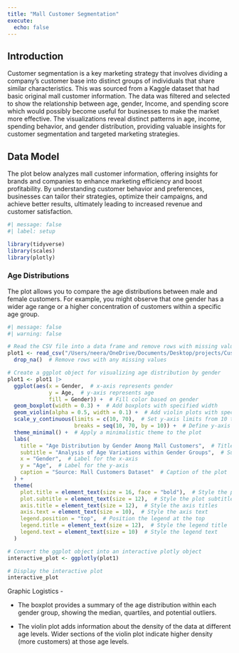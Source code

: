 ```yaml
---
title: "Mall Customer Segmentation"
execute: 
  echo: false
---
```


## Introduction
Customer segmentation is a key marketing strategy that involves dividing a company's customer base into distinct groups of individuals that share similar characteristics. This was sourced from a Kaggle dataset that had basic original mall customer information. The data was filtered and selected to show the relationship between age, gender, Income, and spending score which would possibly become useful for businesses to make the market more effective. The visualizations reveal distinct patterns in age, income, spending behavior, and gender distribution, providing valuable insights for customer segmentation and targeted marketing strategies.

## Data Model

The plot below analyzes mall customer information, offering insights for brands and companies to enhance marketing efficiency and boost profitability. By understanding customer behavior and preferences, businesses can tailor their strategies, optimize their campaigns, and achieve better results, ultimately leading to increased revenue and customer satisfaction.

```r
#| message: false
#| label: setup

library(tidyverse)
library(scales)
library(plotly)
```
### Age Distributions
The plot allows you to compare the age distributions between male and female customers. For example, you might observe that one gender has a wider age range or a higher concentration of customers within a specific age group.
```r
#| message: false
#| warning: false

# Read the CSV file into a data frame and remove rows with missing values
plot1 <- read_csv("/Users/neera/OneDrive/Documents/Desktop/projects/Customer_Segmentation/Mall_Customers.csv") |>
  drop_na()  # Remove rows with any missing values

# Create a ggplot object for visualizing age distribution by gender
plot1 <- plot1 |>
  ggplot(aes(x = Gender,  # x-axis represents gender
             y = Age,  # y-axis represents age
             fill = Gender)) +  # Fill color based on gender
  geom_boxplot(width = 0.3) +  # Add boxplots with specified width
  geom_violin(alpha = 0.5, width = 0.1) +  # Add violin plots with specified transparency and width
  scale_y_continuous(limits = c(10, 70),  # Set y-axis limits from 10 to 70
                     breaks = seq(10, 70, by = 10)) +  # Define y-axis breaks at intervals of 10
  theme_minimal() +  # Apply a minimalistic theme to the plot
  labs(
    title = "Age Distribution by Gender Among Mall Customers",  # Title of the plot
    subtitle = "Analysis of Age Variations within Gender Groups",  # Subtitle of the plot
    x = "Gender",  # Label for the x-axis
    y = "Age",  # Label for the y-axis
    caption = "Source: Mall Customers Dataset"  # Caption of the plot
  ) +
  theme(
    plot.title = element_text(size = 16, face = "bold"),  # Style the plot title
    plot.subtitle = element_text(size = 12),  # Style the plot subtitle
    axis.title = element_text(size = 12),  # Style the axis titles
    axis.text = element_text(size = 10),  # Style the axis text
    legend.position = "top",  # Position the legend at the top
    legend.title = element_text(size = 12),  # Style the legend title
    legend.text = element_text(size = 10)  # Style the legend text
  )

# Convert the ggplot object into an interactive plotly object
interactive_plot <- ggplotly(plot1)

# Display the interactive plot
interactive_plot
```
Graphic Logistics - 

 * The boxplot provides a summary of the age distribution within each gender group, showing the median, quartiles, and     potential outliers.
 
 * The violin plot adds information about the density of the data at different age levels. Wider sections of the violin    plot indicate higher density (more customers) at those age levels.

